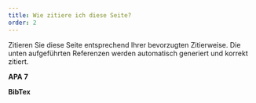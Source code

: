 ```yaml
---
title: Wie zitiere ich diese Seite?
order: 2
---
```



Zitieren Sie diese Seite entsprechend Ihrer bevorzugten Zitierweise. Die unten aufgeführten Referenzen werden automatisch generiert und korrekt zitiert.

**APA 7**
<CohendApaReference />

**BibTex**
<CohendBibTex />

